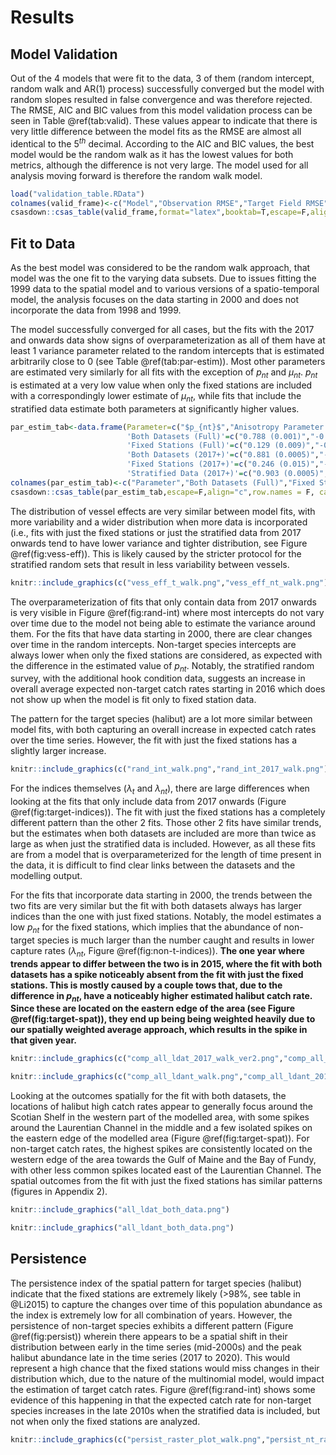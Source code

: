# Results

## Model Validation

Out of the 4 models that were fit to the data, 3 of them (random intercept, random walk and AR(1) process) successfully converged but the model with random slopes resulted in false convergence and was therefore rejected. The RMSE, AIC and BIC values from this model validation process can be seen in Table \@ref(tab:valid). These values appear to indicate that there is very little difference between the model fits as the RMSE are almost all identical to the $5^{th}$ decimal. According to the AIC and BIC values, the best model would be the random walk as it has the lowest values for both metrics, although the difference is not very large. The model used for all analysis moving forward is therefore the random walk model.

```r
load("validation_table.RData")
colnames(valid_frame)<-c("Model","Observation RMSE","Target Field RMSE", "Non-Target Field RMSE", "AIC", "BIC")
csasdown::csas_table(valid_frame,format="latex",booktab=T,escape=F,align="c",row.names = F, caption = "Outputs for model validation approaches, including root mean squared errors (RMSE), Akaike Information Criterion (AIC) and Bayesian Information Criterion (BIC).",font_size=9)
```

## Fit to Data

As the best model was considered to be the random walk approach, that model was the one fit to the varying data subsets. Due to issues fitting the 1999 data to the spatial model and to various versions of a spatio-temporal model, the analysis focuses on the data starting in 2000 and does not incorporate the data from 1998 and 1999.

The model successfully converged for all cases, but the fits with the 2017 and onwards data show signs of overparameterization as all of them have at least 1 variance parameter related to the random intercepts that is estimated arbitrarily close to 0 (see Table \@ref(tab:par-estim)). Most other parameters are estimated very similarly for all fits with the exception of $p_{nt}$ and $\mu_{nt}$. $p_{nt}$ is estimated at a very low value when only the fixed stations are included with a correspondingly lower estimate of $\mu_{nt}$, while fits that include the stratified data estimate both parameters at significantly higher values. 

```r

par_estim_tab<-data.frame(Parameter=c("$p_{nt}$","Anisotropy Parameter 1","Anisotropy Parameter 2","$\\phi_t$","$\\phi_{nt}$","$\\sigma_t$","$\\sigma_{nt}$","$\\sigma_{vess,t}$","$\\sigma_{vess,nt}$","$\\sigma_{int,t}$","$\\sigma_{int,nt}$","$\\mu_{t}$","$\\mu_{nt}$"),
                          'Both Datasets (Full)'=c("0.788 (0.001)","-0.100 (0.027)","-0.021 (0.025)","0.050 (0.002)","0.048 (0.001)","1.619 (0.032)","1.915 (0.030)","0.760 (0.099)","0.882 (0.091)","0.114 (0.038)","0.293 (0.074)","-12.590 (0.221)","-7.531 (0.384)"),
                          'Fixed Stations (Full)'=c("0.129 (0.009)","-0.081 (0.026)","0.020 (0.026)","0.053 (0.002)","0.060 (0.002)","1.468 (0.032)","1.599 (0.029)","0.601 (0.083)","0.744 (0.088)","0.185 (0.048)","0.078 (0.058)","-12.866 (0.264)","-9.432 (0.202)"),
                          'Both Datasets (2017+)'=c("0.881 (0.0005)","-0.131 (0.095)","-0.019 (0.066)","0.054 (0.005)","0.015 (0.002)","1.956 (0.085)","1.493 (0.038)","0.735 (0.228)","0.746 (0.108)","0.0003 (0.043)","0.158 (0.119)","-12.012 (0.181)","-6.319 (0.225)"),
                          'Fixed Stations (2017+)'=c("0.246 (0.015)","-0.186 (0.079)","0.129 (0.077)","0.060 (0.007)","0.046 (0.005)","1.408 (0.080)","1.582 (0.074)","0.485 (0.174)","0.748 (0.187)","0.00010 (0.083)","0.233 (0.220)","-11.133 (0.174)", "-9.559 (0.381)"),
                          'Stratified Data (2017+)'=c("0.903 (0.0005)","-0.085 (0.090)","-0.147 (0.078)","0.058 (0.007)","0.051 (0.005)","1.985 (0.101)","0.885 (0.029)","0.505 (0.214)","0.624 (0.092)","0.00005 (0.030)","0.0002 (0.038)","-12.262 (0.164)","-6.015 (0.117)"))
colnames(par_estim_tab)<-c("Parameter","Both Datasets (Full)","Fixed Stations (Full)", "Both Datasets (2017+)","Fixed Station (2017+)","Stratified Data (2017+)")
csasdown::csas_table(par_estim_tab,escape=F,align="c",row.names = F, caption = "Estimated values of parameter for each different model fit with standard error in parentheses.",format="latex",font=7)

```

The distribution of vessel effects are very similar between model fits, with more variability and a wider distribution when more data is incorporated (i.e., fits with just the fixed stations or just the stratified data from 2017 onwards tend to have lower variance and tighter distribution, see Figure \@ref(fig:vess-eff)). This is likely caused by the stricter protocol for the stratified random sets that result in less variability between vessels.

```r
knitr::include_graphics(c("vess_eff_t_walk.png","vess_eff_nt_walk.png"))
```

The overparameterization of fits that only contain data from 2017 onwards is very visible in Figure \@ref(fig:rand-int) where most intercepts do not vary over time due to the model not being able to estimate the variance around them. For the fits that have data starting in 2000, there are clear changes over time in the random intercepts. Non-target species intercepts are always lower when only the fixed stations are considered, as expected with the difference in the estimated value of $p_{nt}$. Notably, the stratified random survey, with the additional hook condition data, suggests an increase in overall average expected non-target catch rates starting in 2016 which does not show up when the model is fit only to fixed station data. 

The pattern for the target species (halibut) are a lot more similar between model fits, with both capturing an overall increase in expected catch rates over the time series. However, the fit with just the fixed stations has a slightly larger increase.

```r
knitr::include_graphics(c("rand_int_walk.png","rand_int_2017_walk.png"))
```

For the indices themselves ($\lambda_t$ and $\lambda_{nt}$), there are large differences when looking at the fits that only include data from 2017 onwards (Figure \@ref(fig:target-indices)). The fit with just the fixed stations has a completely different pattern than the other 2 fits. Those other 2 fits have similar trends, but the estimates when both datasets are included are more than twice as large as when just the stratified data is included. However, as all these fits are from a model that is overparameterized for the length of time present in the data, it is difficult to find clear links between the datasets and the modelling output.

For the fits that incorporate data starting in 2000, the trends between the two fits are very similar but the fit with both datasets always has larger indices than the one with just fixed stations. Notably, the model estimates a low $p_{nt}$ for the fixed stations, which implies that the abundance of non-target species is much larger than the number caught and results in lower capture rates ($\lambda_{nt}$, Figure \@ref(fig:non-t-indices)). **The one year where trends appear to differ between the two is in 2015, where the fit with both datasets has a spike noticeably absent from the fit with just the fixed stations. This is mostly caused by a couple tows that, due to the difference in $p_{nt}$, have a noticeably higher estimated halibut catch rate. Since these are located on the eastern edge of the area (see Figure \@ref(fig:target-spat)), they end up being being weighted heavily due to our spatially weighted average approach, which results in the spike in that given year.**

```r
knitr::include_graphics(c("comp_all_ldat_2017_walk_ver2.png","comp_all_ldat_walk_ver2.png"))
```


```r
knitr::include_graphics(c("comp_all_ldant_walk.png","comp_all_ldant_2017_walk.png"))
```


Looking at the outcomes spatially for the fit with both datasets, the locations of halibut high catch rates appear to generally focus around the Scotian Shelf in the western part of the modelled area, with some spikes around the Laurentian Channel in the middle and a few isolated spikes on the eastern edge of the modelled area (Figure \@ref(fig:target-spat)). For non-target catch rates, the highest spikes are consistently located on the western edge of the area towards the Gulf of Maine and the Bay of Fundy, with other less common spikes located east of the Laurentian Channel. The spatial outcomes from the fit with just the fixed stations has similar patterns (figures in Appendix 2).

```r
knitr::include_graphics("all_ldat_both_data.png")
```

```r
knitr::include_graphics("all_ldant_both_data.png")
```

## Persistence

The persistence index of the spatial pattern for target species (halibut) indicate that the fixed stations are extremely likely (>98%, see table in @Li2015) to capture the changes over time of this population abundance as the index is extremely low for all combination of years. However, the persistence of non-target species exhibits a different pattern (Figure \@ref(fig:persist)) wherein there appears to be a spatial shift in their distribution between early in the time series (mid-2000s) and the peak halibut abundance late in the time series (2017 to 2020). This would represent a high chance that the fixed stations would miss changes in their distribution which, due to the nature of the multinomial model, would impact the estimation of target catch rates. Figure \@ref(fig:rand-int) shows some evidence of this happening in that the expected catch rate for non-target species increases in the late 2010s when the stratified data is included, but not when only the fixed stations are analyzed.

```r
knitr::include_graphics(c("persist_raster_plot_walk.png","persist_nt_raster_plot_walk.png"))
```


